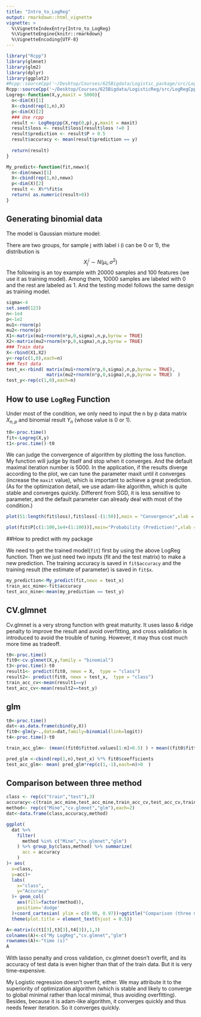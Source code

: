 ```yaml
---
title: "Intro_to_LogReg"
output: rmarkdown::html_vignette
vignette: >
  %\VignetteIndexEntry{Intro_to_LogReg}
  %\VignetteEngine{knitr::rmarkdown}
  %\VignetteEncoding{UTF-8}
---
```


```r
library("Rcpp")
library(glmnet)
library(glm2)
library(dplyr)
library(ggplot2)
#Rcpp::sourceCpp('~/Desktop/Courses/625Bigdata/Logistic_package/src/LogRegCpp.cpp')
Rcpp::sourceCpp('~/Desktop/Courses/625Bigdata/LogisticReg/src/LogRegCpp.cpp')
Logreg<-function(X,y,maxit = 5000){
  n<-dim(X)[1]
  X<-cbind(rep(1,n),X)
  p<-dim(X)[2]
  ### Use rcpp
  result <- LogRegcpp(X,rep(0,p),y,maxit = maxit)
  result$loss <- result$loss[result$loss !=0 ]
  result$prediction <- result$P > 0.5
  result$accuracy <- mean(result$prediction == y)
  
  return(result)
}

My_predict<-function(fit,newx){
  n<-dim(newx)[1]
  X<-cbind(rep(1,n),newx)
  p<-dim(X)[2]
  result <- X%*%fit$x
  return( as.numeric(result>0))
}

```


## Generating binomial data
The model is Gaussian mixture model:

There are two groups, for sample j with label i (i can be 0 or 1), the distribution is 
$$X_j^i \sim N(\mu_i,\sigma^2)$$ 
The following is an toy example with 20000 samples and 100 features (we use it as training model). Among them, 10000 samples are labeled with 0 and the rest are labeled as 1. And the testing model follows the same design as training model.


```r

sigma<-4
set.seed(123)
n<-1e4
p<-1e2
mu1<-rnorm(p)
mu2<-rnorm(p)
X1<-matrix(mu1+rnorm(n*p,0,sigma),n,p,byrow = TRUE)
X2<-matrix(mu2+rnorm(n*p,0,sigma),n,p,byrow = TRUE)
### Train data
X<-rbind(X1,X2)
y<-rep(c(1,0),each=n)
### Test data
test_x<-rbind( matrix(mu1+rnorm(n*p,0,sigma),n,p,byrow = TRUE), 
               matrix(mu2+rnorm(n*p,0,sigma),n,p,byrow = TRUE)  )
test_y<-rep(c(1,0),each=n)

```


## How to use `LogReg` Function
Under most of the condition, we only need to input the n by p data matrix $X_{n,p}$ and binomial result $Y_n$ (whose value is 0 or 1). 



```r
t0<-proc.time()
fit<-Logreg(X,y)
t1<-proc.time()-t0

```

We can judge the convergence of algorithm by plotting the loss function. My function will judge by itself and stop when it converges. And the default maximal iteration number is 5000. In the application, if the results diverge according to the plot, we can tune the parameter maxit until it converges (increase the `maxit` value), which is important to achieve a great prediction. (As for the optimization detail, we use adam-like algorithm, which is quite stable and converges quickly. Different from SGD, it is less sensitive to parameter, and the default parameter can already deal with most of the condition.)

```r
plot(51:length(fit$loss),fit$loss[-(1:50)],main = "Convergence",xlab = "iteration",ylab = "-loglikelihood")

plot(fit$P[c(1:100,1e4+(1:100))],main="Probability (Prediction)",xlab = "sample number",ylab = "probability of group 1")
```



##How to predict with my package

We need to get the trained model(`fit`) first by using the above LogReg function. Then we just need two inputs (fit and the test matrix) to make a new prediction. The training accuracy is saved in `fit$accuracy` and the training result (the estimate of parameter) is saved in `fit$x`.

```r
my_prediction<-My_predict(fit,newx = test_x)
train_acc_mine<-fit$accuracy
test_acc_mine<-mean(my_prediction == test_y)
```


## CV.glmnet

Cv.glmnet is a very strong function with great maturity. It uses lasso & ridge penalty to improve the result and avoid overfitting, and cross validation is introduced to avoid the trouble of tuning. However, it may thus cost much more time as tradeoff.

```r
t0<-proc.time()
fit0<-cv.glmnet(X,y,family = "binomial")
t3<-proc.time()-t0
result1<- predict(fit0, newx = X,  type = "class")
result2<- predict(fit0, newx = test_x,  type = "class")
train_acc_cv<-mean(result1==y)
test_acc_cv<-mean(result2==test_y)

```

## glm
```r
t0<-proc.time()
dat<-as.data.frame(cbind(y,X))
fit0<-glm(y~.,data=dat,family=binomial(link=logit))
t4<-proc.time()-t0

train_acc_glm<- (mean((fit0$fitted.values[1:n]>0.5) ) + mean((fit0$fitted.values[n+(1:n)]<0.5) ) )/2

pred_glm <-cbind(rep(1,n),test_x) %*% fit0$coefficients
test_acc_glm<- mean( pred_glm*rep(c(1,-1),each=n)>0  )

```

## Comparison between three method
```r

class <- rep(c("train","test"),3)
accuracy<-c(train_acc_mine,test_acc_mine,train_acc_cv,test_acc_cv,train_acc_glm,test_acc_glm)
method<- rep(c("Mine","cv.glmnet","glm"),each=2)
dat<-data.frame(class,accuracy,method)

ggplot(
  dat %>%
    filter(
      method %in% c("Mine","cv.glmnet","glm")
    ) %>% group_by(class,method) %>% summarize(
      acc = accuracy
    )
)+ aes(
  x=class,
  y=acc)+
  labs(
    x="class",
    y="Accuracy"
  )+ geom_col(
    aes(fill=factor(method)),
    position='dodge'
  )+coord_cartesian( ylim = c(0.90, 0.97))+ggtitle("Comparison (three models)") +
  theme(plot.title = element_text(hjust = 0.5))

A<-matrix(c(t1[3],t3[3],t4[3]),1,3)
colnames(A)<-c("My LogReg","cv.glmnet","glm")
rownames(A)<-"time (s)"
A
```


With lasso penalty and cross validation, cv.glmnet doesn't overfit, and its accuracy of test data is even higher than that of the train data. But it is very time-expensive.

My Logistic regression doesn't overfit, either. We may attribute it to the superiority of optimization algorithm (which is stable and likely to converge to global minimal rather than local minimal, thus avoiding overfitting). Besides, because it is adam-like algorithm, it converges quickly and thus needs fewer iteration. So it converges quickly.

